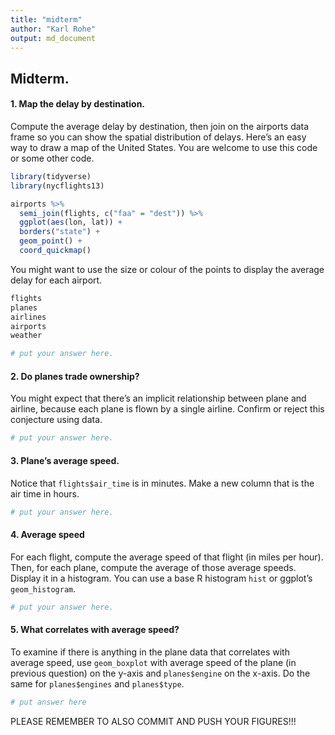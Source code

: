 ```yaml
---
title: "midterm"
author: "Karl Rohe"
output: md_document
---
```

  
## Midterm.
  
#### 1.  Map the delay by destination.
  
  Compute the average delay by destination, then join on the airports data frame so you can show the spatial distribution of delays. Here’s an easy way to draw a map of the United States.  You are welcome to use this code or some other code. 

```r
library(tidyverse)
library(nycflights13)

airports %>%
  semi_join(flights, c("faa" = "dest")) %>%
  ggplot(aes(lon, lat)) +
  borders("state") +
  geom_point() +
  coord_quickmap()
```

You might want to use the size or colour of the points to display the average delay for each airport.

```r

flights
planes
airlines
airports
weather

# put your answer here.
```


#### 2.   Do planes trade ownership?

You might expect that there’s an implicit relationship between plane and airline, because each plane is flown by a single airline. Confirm or reject this conjecture using data.

```r
# put your answer here. 
```


#### 3.  Plane's average speed.

Notice that ```flights$air_time``` is in minutes.  Make a new column that is the air time in hours. 

```r
# put your answer here.  
```


#### 4. Average speed

For each flight, compute the average speed of that flight (in miles per hour).  Then, for each plane, compute the average of those average speeds. Display it in a histogram. You can use a base R histogram ```hist``` or ggplot's ```geom_histogram```. 

```r
# put your answer here.  
```




#### 5. What correlates with average speed?

To examine if there is anything in the plane data that correlates with average speed, use ```geom_boxplot``` with average speed of the plane (in previous question) on the y-axis and ```planes$engine``` on the x-axis.  Do the same for ```planes$engines``` and ```planes$type```.  

```r
# put answer here
```

PLEASE REMEMBER TO ALSO COMMIT AND PUSH YOUR FIGURES!!!
